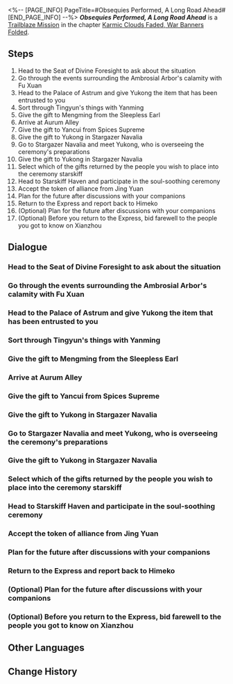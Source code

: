 <%-- [PAGE_INFO]
PageTitle=#Obsequies Performed, A Long Road Ahead#
[END_PAGE_INFO] --%>
{{Stub|Dialogue, characters, and location(s)}}
{{Mission Infobox
|id            = 1021702
|title         = 
|image         = Mission Obsequies Performed, A Long Road Ahead.png
|type          = Trailblaze
|event_name    = 
|chapter       = Karmic Clouds Faded, War Banners Folded
|requirements  = [[Trailblaze Mission]] ''[[A Dragon Gallant, Its Ocean Distant]]'' completed
|summary       = Your current trailblazing journey on the Xianzhou has finally come to an end. Back on the Express, you and Himeko chat about the place the Express had originally planned to go next &mdash; Penacony, the Planet of Festivities.
|characters    = <!--characters that appear in this mission-->
|startLocation = <!--location as it intially appears on the mission screen-->
|world         = <!--i.e. Penacony-->
|area          = <!--i.e. A Child's Dream-->
|prev          = 
|next          = 
|exp           = 900
|credits       = 100000
|stellarJade   = 
|other         = {{Card List|Traveler's Guide*12; Lost Crystal*10|delim=;}}
}}
'''''Obsequies Performed, A Long Road Ahead''''' is a [[Trailblaze Mission]] in the chapter [[Karmic Clouds Faded, War Banners Folded]].

==Steps==
# Head to the Seat of Divine Foresight to ask about the situation
# Go through the events surrounding the Ambrosial Arbor's calamity with Fu Xuan
# Head to the Palace of Astrum and give Yukong the item that has been entrusted to you
# Sort through Tingyun's things with Yanming
# Give the gift to Mengming from the Sleepless Earl
# Arrive at Aurum Alley
# Give the gift to Yancui from Spices Supreme
# Give the gift to Yukong in Stargazer Navalia
# Go to Stargazer Navalia and meet Yukong, who is overseeing the ceremony's preparations
# Give the gift to Yukong in Stargazer Navalia
# Select which of the gifts returned by the people you wish to place into the ceremony starskiff
# Head to Starskiff Haven and participate in the soul-soothing ceremony
# Accept the token of alliance from Jing Yuan
# Plan for the future after discussions with your companions
# Return to the Express and report back to Himeko
# (Optional) Plan for the future after discussions with your companions
# (Optional) Before you return to the Express, bid farewell to the people you got to know on Xianzhou

<!--
==Gameplay Notes==

--><!--
==Trial Character==

-->
==Dialogue==
{{Stub Dialogue}}
===Head to the Seat of Divine Foresight to ask about the situation===
{{Mission Description|type=trailblaze|location=<!--to be added-->|After the end of the grand battle against Phantylia, Fu Xuan called for starskiffs and sent everyone back to Exalting Sanctum.<br />However, all of you still struggle to see the full picture behind the rise of the Ambrosial Arbor and the details concerning your time spent on the Xianzhou. Therefore, you all head to the Seat of Divine Foresight to ask for answers.}}
{{Dialogue Start}}
:{{tx}}
{{Dialogue End}}

===Go through the events surrounding the Ambrosial Arbor's calamity with Fu Xuan===
{{Mission Description|type=trailblaze|location=<!--to be added-->|update|After the end of the grand battle against Phantylia, Fu Xuan called for starskiffs and sent everyone back to Exalting Sanctum.<br />However, all of you still struggle to see the full picture behind the rise of the Ambrosial Arbor and the details concerning your time spent on the Xianzhou. Therefore, you all head to the Seat of Divine Foresight to ask for answers.}}
{{Dialogue Start}}
:{{tx}}
{{Dialogue End}}

===Head to the Palace of Astrum and give Yukong the item that has been entrusted to you===
{{Mission Description|type=trailblaze|location=<!--to be added-->|update|Fu Xuan had entrusted you to head to the Sky-Faring Commission and give to Yukong the fan "Tingyun" left behind. Whether Phantylia was disguised as Tingyun or mind-controlled her &mdash; both spell out dangerous possibilities. The real Tingyun might have suffered a lethal accident.}}
{{Dialogue Start}}
:{{tx}}
{{Dialogue End}}

===Sort through Tingyun's things with Yanming===
{{Mission Description|type=trailblaze|location=<!--to be added-->|update|Fu Xuan had entrusted you to head to the Sky-Faring Commission and give to Yukong the fan "Tingyun" left behind. Whether Phantylia was disguised as Tingyun or mind-controlled her &mdash; both spell out dangerous possibilities. The real Tingyun might have suffered a lethal accident.<br />Barely holding herself up in her immense sorrow, Helm Master Yukong insists on holding a "soul-soothing ceremony" to appease the pain everyone must be feeling. You and Yanming work through the items Tingyun left behind in the Palace of Astrum, only to discover that some were in fact gifts yet to be sent out...}}
{{Dialogue Start}}
:{{tx}}
{{Dialogue End}}

===Give the gift to Mengming from the Sleepless Earl===
{{Mission Description|type=trailblaze|location=<!--to be added-->|update|Fu Xuan had entrusted you to head to the Sky-Faring Commission and give to Yukong the fan "Tingyun" left behind. Whether Phantylia was disguised as Tingyun or mind-controlled her &mdash; both spell out dangerous possibilities. The real Tingyun might have suffered a lethal accident.<br />Barely holding herself up in her immense sorrow, Helm Master Yukong insists on holding a "soul-soothing ceremony" to appease the pain everyone must be feeling. You and Yanming work through the items Tingyun left behind in the Palace of Astrum, only to discover that some were in fact gifts yet to be sent out...}}
{{Dialogue Start}}
:{{tx}}
{{Dialogue End}}

===Arrive at Aurum Alley===
{{Mission Description|type=trailblaze|location=<!--to be added-->|update|Fu Xuan had entrusted you to head to the Sky-Faring Commission and give to Yukong the fan "Tingyun" left behind. Whether Phantylia was disguised as Tingyun or mind-controlled her &mdash; both spell out dangerous possibilities. The real Tingyun might have suffered a lethal accident.<br />Barely holding herself up in her immense sorrow, Helm Master Yukong insists on holding a "soul-soothing ceremony" to appease the pain everyone must be feeling. You and Yanming work through the items Tingyun left behind in the Palace of Astrum, only to discover that some were in fact gifts yet to be sent out...}}
{{Dialogue Start}}
:{{tx}}
{{Dialogue End}}

===Give the gift to Yancui from Spices Supreme===
{{Mission Description|type=trailblaze|location=<!--to be added-->|update|Fu Xuan had entrusted you to head to the Sky-Faring Commission and give to Yukong the fan "Tingyun" left behind. Whether Phantylia was disguised as Tingyun or mind-controlled her &mdash; both spell out dangerous possibilities. The real Tingyun might have suffered a lethal accident.<br />Barely holding herself up in her immense sorrow, Helm Master Yukong insists on holding a "soul-soothing ceremony" to appease the pain everyone must be feeling. You and Yanming work through the items Tingyun left behind in the Palace of Astrum, only to discover that some were in fact gifts yet to be sent out...}}
{{Dialogue Start}}
:{{tx}}
{{Dialogue End}}

===Give the gift to Yukong in Stargazer Navalia===
{{Mission Description|type=trailblaze|location=<!--to be added-->|update|Fu Xuan had entrusted you to head to the Sky-Faring Commission and give to Yukong the fan "Tingyun" left behind. Whether Phantylia was disguised as Tingyun or mind-controlled her &mdash; both spell out dangerous possibilities. The real Tingyun might have suffered a lethal accident.<br />Barely holding herself up in her immense sorrow, Helm Master Yukong insists on holding a "soul-soothing ceremony" to appease the pain everyone must be feeling. You and Yanming work through the items Tingyun left behind in the Palace of Astrum, only to discover that some were in fact gifts yet to be sent out...}}
{{Dialogue Start}}
:{{tx}}
{{Dialogue End}}

===Go to Stargazer Navalia and meet Yukong, who is overseeing the ceremony's preparations===
{{Mission Description|type=trailblaze|location=<!--to be added-->|update|Fu Xuan had entrusted you to head to the Sky-Faring Commission and give to Yukong the fan "Tingyun" left behind. Whether Phantylia was disguised as Tingyun or mind-controlled her &mdash; both spell out dangerous possibilities. The real Tingyun might have suffered a lethal accident.<br />Barely holding herself up in her immense sorrow, Helm Master Yukong insists on holding a "soul-soothing ceremony" to appease the pain everyone must be feeling. You and Yanming work through the items Tingyun left behind in the Palace of Astrum, only to discover that some were in fact gifts yet to be sent out...}}
{{Dialogue Start}}
:{{tx}}
{{Dialogue End}}

===Give the gift to Yukong in Stargazer Navalia===
{{Mission Description|type=trailblaze|location=<!--to be added-->|update|Fu Xuan had entrusted you to head to the Sky-Faring Commission and give to Yukong the fan "Tingyun" left behind. Whether Phantylia was disguised as Tingyun or mind-controlled her &mdash; both spell out dangerous possibilities. The real Tingyun might have suffered a lethal accident.<br />Barely holding herself up in her immense sorrow, Helm Master Yukong insists on holding a "soul-soothing ceremony" to appease the pain everyone must be feeling. You and Yanming work through the items Tingyun left behind in the Palace of Astrum, only to discover that some were in fact gifts yet to be sent out...}}
{{Dialogue Start}}
:{{tx}}
{{Dialogue End}}

===Select which of the gifts returned by the people you wish to place into the ceremony starskiff===
{{Mission Description|type=trailblaze|location=<!--to be added-->|update|Deep in Stargazer Navalia, Yukong is overseeing the manufacture of the starskiff used for the soul-soothing ceremony. The two of you place the gifts of bygone days and let them depart with the starskiff, both for ordinary people who lost their lives during the Ambrosial Arbor's calamity and for the perished Cloud Knights.}}
{{Dialogue Start}}
:{{tx}}
{{Dialogue End}}

===Head to Starskiff Haven and participate in the soul-soothing ceremony===
{{Mission Description|type=trailblaze|location=<!--to be added-->|update|The soul-soothing ceremony is about to begin in Starskiff Haven. Like how every star will eventually dim and be snuffed out, it is time to bid farewell to the dead for both short-life and long-life species.}}
{{Dialogue Start}}
:{{tx}}
{{Dialogue End}}

===Accept the token of alliance from Jing Yuan===
{{Mission Description|type=trailblaze|location=<!--to be added-->|update|The soul-soothing ceremony is about to begin in Starskiff Haven. Like how every star will eventually dim and be snuffed out, it is time to bid farewell to the dead for both short-life and long-life species.<br />Jing Yuan invites you to have a chat at the Seat of Divine Foresight when the ceremony ends.}}
{{Dialogue Start}}
:{{tx}}
{{Dialogue End}}

===Plan for the future after discussions with your companions===
{{Mission Description|type=trailblaze|location=<!--to be added-->|update|Jing Yuan invites you to have a chat at the Seat of Divine Foresight when the ceremony ends. Once there, he presents Luofu's gift to the Express Crew &mdash; a jade abacus of allying oath. With this token in hand, the Cloud Knights swear to come to the aid of their allies, no matter the distance they must cross. Your current trailblazing journey on the Xianzhou has finally come to an end. Before you leave, you might be able to bid farewell to the people you got to know on this journey.}}
{{Dialogue Start}}
:{{tx}}
{{Dialogue End}}

===Return to the Express and report back to Himeko===
{{Mission Description|type=trailblaze|location=<!--to be added-->|update|Jing Yuan invites you to have a chat at the Seat of Divine Foresight when the ceremony ends. Once there, he presents Luofu's gift to the Express Crew &mdash; a jade abacus of allying oath. With this token in hand, the Cloud Knights swear to come to the aid of their allies, no matter the distance they must cross. Your current trailblazing journey on the Xianzhou has finally come to an end. Before you leave, you might be able to bid farewell to the people you got to know on this journey.<br />You take a mental note of everything. The Seat of Divine Foresight, Starskiff Haven, Exalting Sanctum, the Divination Commission, and the Artisanship Commission... You've made quite a few friends this trip.}}
{{Dialogue Start}}
:{{tx}}
{{Dialogue End}}

===(Optional) Plan for the future after discussions with your companions===
{{Mission Description|type=trailblaze|location=<!--to be added-->|update|After the end of the grand battle against Phantylia, Fu Xuan called for starskiffs and sent everyone back to Exalting Sanctum.<br />However, all of you still struggle to see the full picture behind the rise of the Ambrosial Arbor and the details concerning your time spent on the Xianzhou. Therefore, you all head to the Seat of Divine Foresight to ask for answers.}}
{{Dialogue Start}}
:{{tx}}
{{Dialogue End}}

===(Optional) Before you return to the Express, bid farewell to the people you got to know on Xianzhou===
{{Mission Description|type=trailblaze|location=<!--to be added-->|update|Jing Yuan invites you to have a chat at the Seat of Divine Foresight when the ceremony ends. Once there, he presents Luofu's gift to the Express Crew &mdash; a jade abacus of allying oath. With this token in hand, the Cloud Knights swear to come to the aid of their allies, no matter the distance they must cross. Your current trailblazing journey on the Xianzhou has finally come to an end. Before you leave, you might be able to bid farewell to the people you got to know on this journey.<br />You take a mental note of everything. The Seat of Divine Foresight, Starskiff Haven, Exalting Sanctum, the Divination Commission, and the Artisanship Commission... You've made quite a few friends this trip.}}
{{Dialogue Start}}
:{{tx}}
{{Dialogue End}}

==Other Languages==
{{Other Languages
|en   = Obsequies Performed, A Long Road Ahead
|zhs  = 安灵布奠，天清路远
|zht  = 安靈布奠，天清路遠
|ja   = 慰霊の挽章、天清らかに道は遠く
|ko   = 위령제, 맑고 먼 하늘길
|es   = Una ofrenda fúnebre y un largo camino por delante
|fr   = À l'heure où blanchit le Luofu
|ru   = Конец погребения, начало пути
|th   = น้อมส่งวิญญาณ ในหนทางอันแสนไกล
|vi   = An Ủi Vong Linh, Đưa Tiễn Về Trời Cao
|de   = Eine Seelenberuhigung, ein langer Weg voraus
|id   = Upacara untuk Menghibur Jiwa, Perjalanan Masih Jauh dan Panjang
|pt   = Uma Oferta Fúnebre e Um Longo Caminho pela Frente
}}

==Change History==
{{Change History|1.3}}
